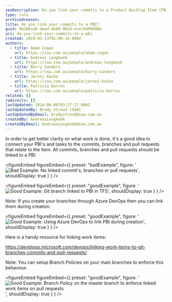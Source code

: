```yaml
---
seoDescription: Do you link your commits to a Product Backlog Item (PBI) in Azure DevOps for better clarity on what work is done?
type: rule
archivedreason:
title: Do you link your commits to a PBI?
guid: 0e206ce8-deed-4b09-902d-ecec0499586b
uri: do-you-link-your-commits-to-a-pbi
created: 2019-03-13T01:00:34.000Z
authors:
  - title: Adam Cogan
    url: https://ssw.com.au/people/adam-cogan
  - title: Andreas Lengkeek
    url: https://ssw.com.au/people/andreas-lengkeek
  - title: Barry Sanders
    url: https://ssw.com.au/people/barry-sanders
  - title: Jernej Kavka
    url: https://ssw.com.au/people/jernej-kavka
  - title: Patricia Barros
    url: https://ssw.com.au/people/patricia-barros
related: []
redirects: []
lastUpdated: 2024-06-08T03:27:17.000Z
lastUpdatedBy: Brady Stroud [SSW]
lastUpdatedByEmail: bradystroud@ssw.com.au
createdBy: AndreasLengkeek
createdByEmail: AndreasLengkeek@ssw.com.au
---
```


In order to get better clarity on what work is done, it's a good idea to connect your PBI's and tasks to the commits, branches and pull requests that relate to the item. All commits, branches and pull requests should be linked to a PBI.

<figureEmbed figureEmbed={{
  preset: "badExample",
  figure: '![Bad Example: No linked commit\'s, branches or pull requests](no-linked-commit.png)',
  shouldDisplay: true
} } />


<figureEmbed figureEmbed={{
  preset: "goodExample",
  figure: '![Good Example: Git branch linked to PBI in TFS](link-branch-to-pbi.png)',
  shouldDisplay: true
} } />

Note: If you create your branches through Azure DevOps then you can link them during creation.

<figureEmbed figureEmbed={{
  preset: "goodExample",
  figure: '![Good Example: Using Azure DevOps to link PBI during creation](link-pbi-during-creation.png)',
  shouldDisplay: true
} } />


Here is a handy resource for linking work items:

https://devblogs.microsoft.com/devops/linking-work-items-to-git-branches-commits-and-pull-requests/

Note: You can setup Branch Policies on your main branches to enforce this behaviour.

<figureEmbed figureEmbed={{
  preset: "goodExample",
  figure: '![Good Example: Branch Policy on the master branch to enforce linked work items on pull requests](add-branch-policy-for-linked-items.png)',
  shouldDisplay: true
} } />
